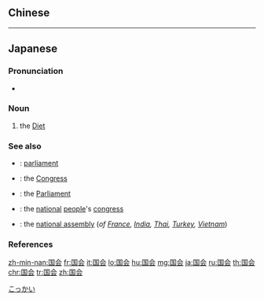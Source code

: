 ==Chinese==
{{zh-see|國會}}

----

==Japanese==
{{ja-kanjitab|こく|k1=こっ|かい|yomi=o}}

===Pronunciation===
* {{ja-pron|こっかい|y=o|acc=0|acc_ref=NHK}}

===Noun===
{{ja-noun|こっかい|kyu=國會}}

# the [[diet|Diet]] {{qualifier|of Japan}}

===See also===
* {{ja-r|議会|ぎかい}}: [[parliament]] {{qualifier|as general term}}
* {{ja-r|米国議会|^べいこく ^ぎかい}}: the [[Congress]] {{qualifier|of USA}}
* {{ja-r|英国議会|^えいこく ^ぎかい}}: the [[parliament|Parliament]] {{qualifier|of UK}}
* {{ja-r|全人大|ぜんじんだい}}: the [[national]] [[people]]'s [[congress]] {{qualifier|of China}}
* {{ja-r|国民議会|こくみん ぎかい}}: the [[national assembly]] (''of [[France]], [[India]], [[Thai]], [[Turkey]], [[Vietnam]]'')

===References===
<references/>

[[Category:ja:Politics|こっかい]]

[[zh-min-nan:国会]]
[[fr:国会]]
[[it:国会]]
[[lo:国会]]
[[hu:国会]]
[[mg:国会]]
[[ja:国会]]
[[ru:国会]]
[[th:国会]]
[[chr:国会]]
[[tr:国会]]
[[zh:国会]]